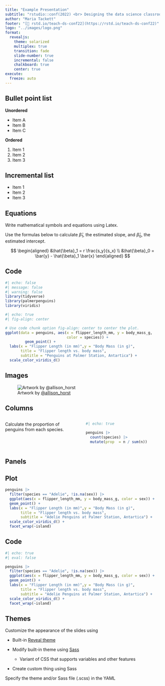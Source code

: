 ```yaml
---
title: "Example Presentation"
subtitle: "rstudio::conf(2022) <br> Designing the data science classroom"
author: "Maria Tackett"
footer: "[🔗 rstd.io/teach-ds-conf22](https://rstd.io/teach-ds-conf22)"
logo: "../images/logo.png"
format: 
  revealjs:
    theme: solarized
    multiplex: true
    transition: fade
    slide-number: true
    incremental: false 
    chalkboard: true
    center: true
execute:
  freeze: auto
---
```


## Bullet point list

**Unordered**

-   Item A
-   Item B
-   Item C

**Ordered**

1.  Item 1
2.  Item 2
3.  Item 3

## Incremental list

::: incremental
-   Item 1
-   Item 2
-   Item 3
:::

## Equations

Write mathematical symbols and equations using Latex.

Use the formulas below to calculate $\hat{\beta}_1$, the estimated slope, and $\hat{\beta}_0$, the estimated intercept.

$$
\begin{aligned}
&\hat{\beta}_1 = r \frac{s_y}{s_x} \\
&\hat{\beta}_0 = \bar{y} - \hat{\beta}_1 \bar{x}
\end{aligned}
$$

## Code

```r
#| echo: false
#| message: false
#| warning: false
library(tidyverse)
library(palmerpenguins)
library(viridis)
```

```r
#| echo: true
#| fig-align: center

# Use code chunk option fig-align: center to center the plot. 
ggplot(data = penguins, aes(x = flipper_length_mm, y = body_mass_g, 
                            color = species)) + 
         geom_point() + 
  labs(x = "Flipper Length (in mm)",y = "Body Mass (in g)",
       title = "Flipper length vs. body mass",
       subtitle = "Penguins at Palmer Station, Antartica") +
  scale_color_viridis_d()
```

## Images

![Artwork by [\@allison_horst](https://www.allisonhorst.com/)](images/penguins.png){fig-alt="Three penguins labeled Chinstrap, Gentoo, and Adelie." fig-align="center"}

## Columns

::: columns
::: {.column width="50%"}
Calculate the proportion of penguins from each species.
:::

::: {.column width="50%"}
```r
#| echo: true

penguins |>
  count(species) |>
  mutate(prop  = n / sum(n))
```
:::
:::

## Panels

::: panel-tabset
## Plot

```r
penguins |>
  filter(species == "Adelie", !is.na(sex)) |>
  ggplot(aes(x = flipper_length_mm, y = body_mass_g, color = sex)) + 
  geom_point() +
  labs(x = "Flipper Length (in mm)",y = "Body Mass (in g)",
       title = "Flipper length vs. body mass",
       subtitle = "Adelie Penguins at Palmer Station, Antartica") +
  scale_color_viridis_d() + 
  facet_wrap(~island)

```

## Code

```r
#| echo: true
#| eval: false

penguins |>
  filter(species == "Adelie", !is.na(sex)) |>
  ggplot(aes(x = flipper_length_mm, y = body_mass_g, color = sex)) + 
  geom_point() +
  labs(x = "Flipper Length (in mm)",y = "Body Mass (in g)",
       title = "Flipper length vs. body mass",
       subtitle = "Adelie Penguins at Palmer Station, Antartica") +
  scale_color_viridis_d() + 
  facet_wrap(~island)
```
:::

## Themes

Customize the appearance of the slides using

-   Built-in [Reveal theme](https://quarto.org/docs/presentations/revealjs/themes.html#using-themes)

-   Modify built-in theme using [Sass](https://quarto.org/docs/presentations/revealjs/themes.html#creating-themes)

    -   Variant of CSS that supports variables and other features

-   Create custom thing using Sass

Specify the theme and/or Sass file (.scss) in the YAML
